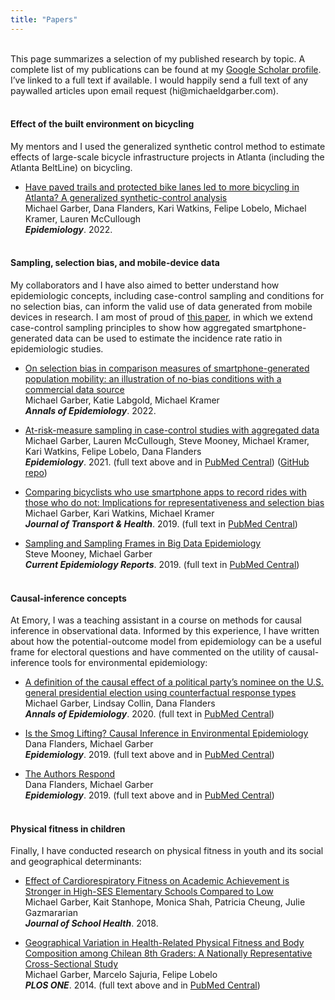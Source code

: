 ```yaml
---
title: "Papers"
---
```

<br>
This page summarizes a selection of my published research by topic. A complete list of my publications can be found at my [Google Scholar profile](https://scholar.google.com/citations?hl=en&user=r-MsgFsAAAAJ&view_op=list_works&sortby=pubdate). I've linked to a full text if available. I would happily send a full text of any paywalled articles upon email request (hi@michaeldgarber.com).
<br>
<br>

#### Effect of the built environment on bicycling

My mentors and I used the generalized synthetic control method to estimate effects of large-scale bicycle infrastructure projects in Atlanta (including the Atlanta BeltLine) on bicycling.

* [Have paved trails and protected bike lanes led to more bicycling in Atlanta? A generalized synthetic-control analysis](https://journals.lww.com/epidem/Abstract/9900/Have_paved_trails_and_protected_bike_lanes_led_to.15.aspx)<br>Michael Garber, Dana Flanders, Kari Watkins, Felipe Lobelo, Michael Kramer, Lauren McCullough<br> __*Epidemiology*__. 2022.
<br>
<br>

#### Sampling, selection bias, and mobile-device data

My collaborators and I have also aimed to better understand how epidemiologic concepts, including case-control sampling and conditions for no selection bias, can inform the valid use of data generated from mobile devices in research. I am most of proud of [this paper](https://journals.lww.com/epidem/Fulltext/2021/01000/At_risk_measure_Sampling_in_Case_Control_Studies.14.aspx), in which we extend case-control sampling principles to show how aggregated smartphone-generated data can be used to estimate the incidence rate ratio in epidemiologic studies.

* [On selection bias in comparison measures of smartphone-generated population mobility: an illustration of no-bias conditions with a commercial data source](https://www.sciencedirect.com/science/article/abs/pii/S1047279722000370)<br>Michael Garber, Katie Labgold, Michael Kramer<br> __*Annals of Epidemiology*__. 2022.

* [At-risk-measure sampling in case-control studies with aggregated data](https://journals.lww.com/epidem/Fulltext/2021/01000/At_risk_measure_Sampling_in_Case_Control_Studies.14.aspx)<br>
Michael Garber, Lauren McCullough, Steve Mooney, Michael Kramer, Kari Watkins, Felipe Lobelo, Dana Flanders<br>
__*Epidemiology*__. 2021. (full text above and in [PubMed Central](https://www.ncbi.nlm.nih.gov/pmc/articles/PMC7707160/)) ([GitHub repo](https://github.com/michaeldgarber/at-risk-measure-sampling))

* [Comparing bicyclists who use smartphone apps to record rides with those who do not: Implications for representativeness and selection bias](https://www.sciencedirect.com/science/article/pii/S2214140518305590)<br>Michael Garber, Kari Watkins, Michael Kramer<br> __*Journal of Transport & Health*__. 2019. (full text in [PubMed Central](https://www.ncbi.nlm.nih.gov/pmc/articles/PMC6959852/))

* [Sampling and Sampling Frames in Big Data Epidemiology](https://www.ncbi.nlm.nih.gov/pmc/articles/PMC6662929/)<br>
Steve Mooney, Michael Garber<br>
__*Current Epidemiology Reports*__. 2019. (full text in [PubMed Central](https://www.ncbi.nlm.nih.gov/pmc/articles/PMC6662929/))
<br>
<br>

#### Causal-inference concepts
At Emory, I was a teaching assistant in a course on methods for causal inference in observational data. Informed by this experience, I have written about how the potential-outcome model from epidemiology can be a useful frame for electoral questions and have commented on the utility of causal-inference tools for environmental epidemiology:

* [A definition of the causal effect of a political party’s nominee on the U.S. general presidential election using counterfactual response types](https://www.sciencedirect.com/science/article/pii/S1047279720301733?via%3Dihub)<br>
Michael Garber, Lindsay Collin, Dana Flanders
<br> __*Annals of Epidemiology*__. 2020. (full text in [PubMed Central](https://www.ncbi.nlm.nih.gov/pmc/articles/PMC7412752/))

* [Is the Smog Lifting? Causal Inference in Environmental Epidemiology](https://journals.lww.com/epidem/Fulltext/2019/05000/Is_the_Smog_Lifting___Causal_Inference_in.2.aspx)<br>
Dana Flanders, Michael Garber<br>
__*Epidemiology*__. 2019. (full text above and in [PubMed Central](https://www.ncbi.nlm.nih.gov/pmc/articles/PMC6456370/))

* [The Authors Respond](https://journals.lww.com/epidem/Fulltext/2019/11000/The_Authors_Respond.26.aspx)<br>Dana Flanders, Michael Garber<br>
__*Epidemiology*__. 2019. (full text above and in [PubMed Central](https://www.ncbi.nlm.nih.gov/pmc/articles/PMC6936609/))
<br>
<br>

#### Physical fitness in children
Finally, I have conducted research on physical fitness in youth and its social and geographical determinants:

* [Effect of Cardiorespiratory Fitness on Academic Achievement is Stronger in High-SES Elementary Schools Compared to Low](https://onlinelibrary.wiley.com/doi/10.1111/josh.12678)<br>
Michael Garber, Kait Stanhope, Monica Shah, Patricia Cheung, Julie Gazmararian<br>
__*Journal of School Health*__. 2018.

* [Geographical Variation in Health-Related Physical Fitness and Body Composition among Chilean 8th Graders: A Nationally Representative Cross-Sectional Study](https://journals.plos.org/plosone/article?id=10.1371/journal.pone.0108053)<br>
Michael Garber, Marcelo Sajuria, Felipe Lobelo<br>
__*PLOS ONE*__. 2014. (full text above and in [PubMed Central](https://www.ncbi.nlm.nih.gov/pmc/articles/PMC4177890/))
<br>
<br>